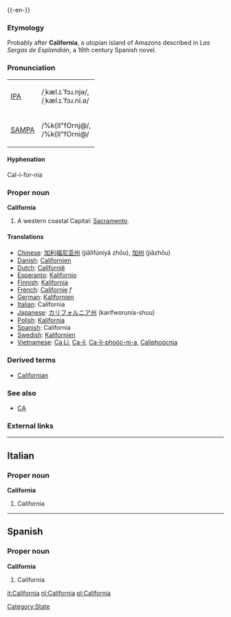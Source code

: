 {{wikipedia}}
{{-en-}}

===Etymology===
Probably after '''California''', a utopian island of Amazons described in ''Las Sergas de Esplandián'', a 16th century Spanish novel.

===Pronunciation===
{| border=1 cellpadding=5
| [[w:IPA|IPA]] || /ˌkæl.ɪ.ˈfɔɹ.njə/, <br> /ˌkæl.ɪ.ˈfɔɹ.ni.ə/
|-
| [[w:SAMPA|SAMPA]] || /%k{lI"fOrnj@/, <br> /%k{lI"fOrni@/
|}

====Hyphenation====
Cal-i-for-nia

===Proper noun===
'''California''' 
#A western coastal {{USstate}}  Capital: [[Sacramento]].

====Translations====
*[[Chinese]]: [[加利福尼亚州]] (jiālìfúníyǎ zhōu),  [[加州]] (jiāzhōu)
*[[Danish]]: [[Californien]] 
*[[Dutch]]: [[Californië]] 
*[[Esperanto]]: [[Kalifornio]]
*[[Finnish]]: [[Kalifornia]]
*[[French]]: [[Californie]] ''f''
*[[German]]: [[Kalifornien]]
*[[Italian]]: California
*[[Japanese]]: [[カリフォルニア州]] (karifworunia-shuu)
*[[Polish]]: [[Kalifornia]]
*[[Spanish]]: California
*[[Swedish]]: [[Kalifornien]]
*[[Vietnamese]]: [[Ca Li]], [[Ca-li]], [[Ca-li-phoóc-ni-a]], [[Caliphoócnia]]

===Derived terms===
*[[Californian]]

===See also===
*[[CA]]
===External links===
{{pedialite}}

----
==Italian==
===Proper noun===
'''California'''

#California

----
==Spanish==
===Proper noun===
'''California'''

#California

[[Category:State]]

[[it:California]]
[[nl:California]]
[[pl:California]]